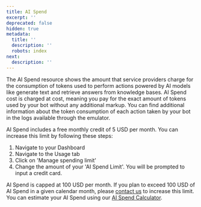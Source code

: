 ```yaml
---
title: AI Spend
excerpt: ''
deprecated: false
hidden: true
metadata:
  title: ''
  description: ''
  robots: index
next:
  description: ''
---
```

The AI Spend resource shows the amount that service providers charge for the consumption of tokens used to perform actions powered by AI models like generate text and retrieve answers from knowledge bases. AI Spend cost is charged at cost, meaning you pay for the exact amount of tokens used by your bot without any additional markup. You can find additional information about the token consumption of each action taken by your bot in the logs available through the emulator.

AI Spend includes a free monthly credit of 5 USD per month. You can increase this limit by following these steps:

1. Navigate to your Dashboard
2. Navigate to the Usage tab
3. Click on 'Manage spending limit'
4. Change the amount of your 'AI Spend Limit'. You will be prompted to input a credit card.

AI Spend is capped at 100 USD per month. If you plan to exceed 100 USD of AI Spend in a given calendar month, please [contact us](https://botpress.com/contact-us) to increase this limit. You can estimate your AI Spend using our [AI Spend Calculator](https://botpress.com/ai-spend-calculator).
